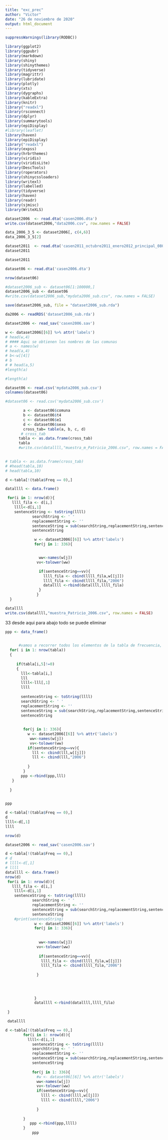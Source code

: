 ```yaml
---
title: "exc_prec"
author: "Victor"
date: "26 de noviembre de 2020"
output: html_document
---
```

```r

suppressWarnings(library(RODBC))

library(ggplot2)
library(ggpubr)
library(markdown)
library(shiny)
library(shinythemes)
library(tidyverse)
library(magrittr)
library(lubridate)
library(plotly)
library(xts)
library(dygraphs)
library(kableExtra)
library(knitr)
library("readxl")
library(rsconnect)
library(dplyr)
library(summarytools)
library(epiDisplay)
#library(leaflet)
library(haven)
library(epiDisplay)
library("readxl")
library(expss)
library(hrbrthemes)
library(viridis)
library(viridisLite)
library(DescTools)
library(roperators)
library(shinycssloaders)
library(writexl)
library(labelled)
library(tidyverse)
library(haven)
library(readr)
library(sjmisc)
library(WriteXLS)

```
```r
dataset2006  <- read.dta('casen2006.dta')
write.csv(dataset2006,"data2006.csv", row.names = FALSE)
```
```r
data_2006_3_5 <- dataset2006[, c(4,6)]
data_2006_3_5[2]
```


```r
dataset2011  <- read.dta('casen2011_octubre2011_enero2012_principal_08032013stata.dta')
dataset2011
```

```r
dataset2011
```




```r


dataset06 <- read.dta('casen2006.dta')


```

```r
nrow(dataset06)
```


```r
#dataset2006_sub <- dataset06[1:100000,]
dataset2006_sub <- dataset06
#write.csv(dataset2006_sub,"mydata2006_sub.csv", row.names = FALSE)

save(dataset2006_sub, file = "dataset2006_sub.rda")


```
```r
da2006 <- readRDS('dataset2006_sub.rda')
```

```r
dataset2006 <- read_sav('casen2006.sav')

```


```r
w <- dataset2006[[6]] %>% attr('labels')
# head(w,4)
# #### Aqui se obtienen los nombres de las comunas
# a <- names(w) 
# head(a,4)
# b<-w[[4]]
# b
# # head(a,5)
#length(a)
```
```r
#length(a)
```
```r

dataset06 <- read.csv('mydata2006_sub.csv')
colnames(dataset06)
```

```r
#dataset06 <- read.csv('mydata2006_sub.csv')

        a <- dataset06$comuna
        b <- dataset06$t4
        c <- dataset06$e1
        d <- dataset06$sexo
        cross_tab= table(a, b, c, d)
       # cross_tab
      tabla <- as.data.frame(cross_tab)
      tabla
      #write.csv(datallll,"muestra_m_Patricio_2006.csv", row.names = FALSE)
      
```

```r
# tabla <- as.data.frame(cross_tab)
# #head(tabla,10)
# head(tabla,10)
```

```r
d <-tabla[!(tabla$Freq == 0),]

datallll <- data.frame()

 for(i in 1: nrow(d)){
   llll_fila <- d[i,]
    llll<-d[i,1]
    sentenceString <- toString(llll)
            searchString <- ' '
            replacementString <- ''
            sentenceString = sub(searchString,replacementString,sentenceString)
            sentenceString

             w <- dataset2006[[6]] %>% attr('labels')
             for(j in 1: 336){


               ww<-names(w[j])
              vv<-tolower(ww)

               if(sentenceString==vv){
                 llll_fila <- cbind(llll_fila,w[[j]])
                 llll_fila <- cbind(llll_fila,"2006")
                 datallll <-rbind(datallll,llll_fila)
               }
              }
  }

```

```r
datallll
write.csv(datallll,"muestra_Patricio_2006.csv", row.names = FALSE)
```

33 desde aqui para abajo todo se puede eliminar


```r
ppp <- data_frame()

      
      #vamos a recorrer todos los elementos de la tabla de frecuencia, si este valor es existente construimos un arreglo con la fila y lo arreglamos para que sea concistente en la comparacion del if
  for( i in 1: nrow(tabla))
  {
    
     if(tabla[i,5]!=0) 
     {
       lll<-tabla[i,]
       lll
       llll<-lll[,1]
       llll
       
       sentenceString <- toString(llll)
       searchString <- ' '
       replacementString <- ''
       sentenceString = sub(searchString,replacementString,sentenceString)
       sentenceString
       
       
        for(j in 1: 336){
          w <- dataset2006[[6]] %>% attr('labels')
           ww<-names(w[j])
           vv<-tolower(ww)
          if(sentenceString==vv){
            lll <- cbind(lll,w[[j]])
            lll <- cbind(lll,"2006")
            
          }
        }
       ppp <-rbind(ppp,lll)
   }
    
  }
   
```
```r
ppp 

```

```r
d <-tabla[!(tabla$Freq == 0),]
d
llll<-d[,1]
llll

nrow(d)
```

```r

dataset2006 <- read_sav('casen2006.sav')


```

```r
d <-tabla[!(tabla$Freq == 0),]
# d
# llll<-d[,1]
# llll
datallll <- data.frame()
nrow(d)
 for(i in 1: nrow(d)){
   llll_fila <- d[i,]
    llll<-d[i,1]
    sentenceString <- toString(llll)
            searchString <- ' '
            replacementString <- ''
            sentenceString = sub(searchString,replacementString,sentenceString)
            sentenceString
    #print(sentenceString)
             w <- dataset2006[[6]] %>% attr('labels')
             for(j in 1: 336){
               
               
               ww<-names(w[j])
              vv<-tolower(ww)
              
               if(sentenceString==vv){
                llll_fila <- cbind(llll_fila,w[[j]])
                llll_fila <- cbind(llll_fila,"2006")
                
              }
            
                
                
            
             }
             datallll <-rbind(datallll,llll_fila)
             
 }

```

```r
 datallll
```

```r
d <-tabla[!(tabla$Freq == 0),]
        for(i in 1: nrow(d)){
          llll<-d[i,1]
            sentenceString <- toString(llll)
            searchString <- ' '
            replacementString <- ''
            sentenceString = sub(searchString,replacementString,sentenceString)
            sentenceString
            
            for(j in 1: 336){
              #w <- dataset06[[6]] %>% attr('labels')
              ww<-names(w[j])
              vv<-tolower(ww)
              if(sentenceString==vv){
                llll <- cbind(llll,w[[j]])
                llll <- cbind(llll,"2006")
                
              }
            
        }
           ppp <-rbind(ppp,llll)
        }
            ppp 
            
         
```

